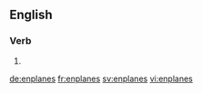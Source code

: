 ==English==

===Verb===
{{head|en|verb form}}

# {{en-third-person singular of|enplane}}

[[de:enplanes]]
[[fr:enplanes]]
[[sv:enplanes]]
[[vi:enplanes]]